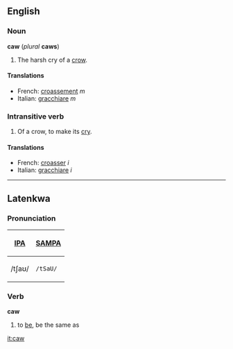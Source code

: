 ==English==
===Noun===
'''caw''' (''plural'' '''caws''')

#The harsh cry of a [[crow]].

====Translations====
*French: [[croassement]] ''m''
*Italian: [[gracchiare]] ''m''

===Intransitive verb===

#Of a crow, to make its [[cry]].

====Translations====
*French: [[croasser]] ''i''
*Italian: [[gracchiare]] ''i''
----

==Latenkwa==
===Pronunciation===
{| border=1 cellpadding=5
! [[w:International Phonetic Alphabet|IPA]] !! [[w:SAMPA|SAMPA]]
|-
| /tʃaʊ/ || <tt>/tSaU/</tt>
|}
===Verb===
'''caw'''

#to [[be]], be the same as

[[it:caw]]